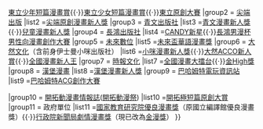 {{navbox
|name       = 臺灣漫畫獎項
|title      = 臺灣漫畫獎項
|group1 = [[東立出版社]]
|list1  = [[東立漫畫新人獎]]{{·}}[[東立少年短篇漫畫賞]]{{·}}[[東立少女短篇漫畫賞]]{{·}}[[東立原創大賽]]
|group2 = [[尖端出版]]
|list2  =[[尖端原創漫畫新人獎]]
|group3 = [[青文出版社]]
|list3  =[[青文漫畫新人獎]]{{·}}[[兒童漫畫新人獎]]
|group4 = [[長鴻出版社]]
|list4  =[[CANDY新星]]{{·}}[[長鴻男漫杯男性向漫畫創作大賽]]
|group5 = [[未來數位]]
|list5  =[[未來盃華語漫畫獎]]
|group6 = [[大然文化]]（含前身伊士曼小咪出版社）
|list6  =[[小咪漫畫新人獎]]{{·}}[[大然ACCO新人賞]]{{·}}[[全國漫畫新人王]]
|group7 = [[時報文化]]
|list7  =[[全國漫畫大擂台]]{{·}}[[金High獎]]
|group8 = [[漢堡漫畫]]
|list8  =[[漢堡漫畫|漢堡漫畫新人獎]]
|group9 = [[巴哈姆特電玩資訊站]]
|list9 =[[巴哈姆特ACG創作大賽]]

|group10 = [[開拓動漫畫情報誌]]([[開拓動漫祭]])
|list10 =[[開拓極短篇原創大賞]]
|group11 = 政府單位
|list11  =[[國家教育研究院優良漫畫獎]]（原國立編譯館優良漫畫獎）{{·}}[[行政院新聞局劇情漫畫獎]]（現已改為[[金漫獎]]）
}}